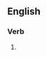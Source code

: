 ==English==

===Verb===
{{head|en|verb form}}

# {{present participle of|brilliantine|lang=en|nocat=1}}